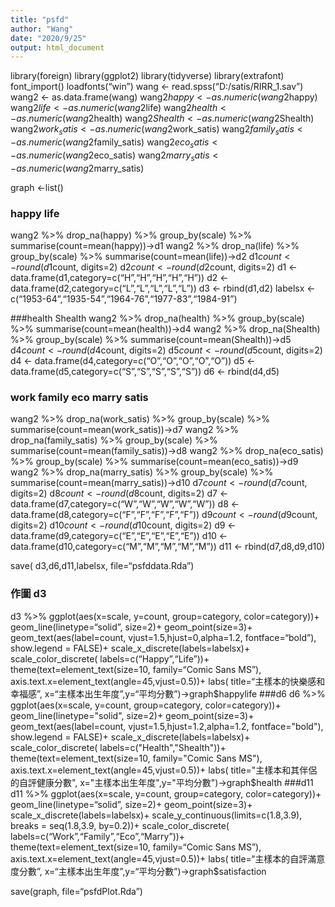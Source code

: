 ```yaml
---
title: "psfd"
author: "Wang"
date: "2020/9/25"
output: html_document
---
```


library(foreign)
library(ggplot2)
library(tidyverse)
library(extrafont)
font_import()
loadfonts("win")
wang <- read.spss("D:/satis/RIRR_1.sav")
wang2 <- as.data.frame(wang)
wang2$happy <- as.numeric(wang2$happy)
wang2$life <- as.numeric(wang2$life)
wang2$health <- as.numeric(wang2$health)
wang2$Shealth <- as.numeric(wang2$Shealth)
wang2$work_satis <- as.numeric(wang2$work_satis)
wang2$family_satis <- as.numeric(wang2$family_satis)
wang2$eco_satis <- as.numeric(wang2$eco_satis)
wang2$marry_satis <- as.numeric(wang2$marry_satis)

  
graph <-list()

### happy life
wang2 %>%
  drop_na(happy) %>% 
  group_by(scale) %>%
  summarise(count=mean(happy))->d1
wang2 %>%
  drop_na(life) %>% 
  group_by(scale) %>%
  summarise(count=mean(life))->d2
d1$count <- round(d1$count, digits=2)
d2$count <- round(d2$count, digits=2)
d1 <- data.frame(d1,category=c("H","H","H","H","H"))
d2 <- data.frame(d2,category=c("L","L","L","L","L"))
d3 <- rbind(d1,d2)
labelsx <- c("1953-64","1935-54","1964-76","1977-83","1984-91")

###health Shealth
wang2 %>%
  drop_na(health) %>% 
  group_by(scale) %>%
  summarise(count=mean(health))->d4
wang2 %>%
  drop_na(Shealth) %>% 
  group_by(scale) %>%
  summarise(count=mean(Shealth))->d5
d4$count <- round(d4$count, digits=2)
d5$count <- round(d5$count, digits=2)
d4 <- data.frame(d4,category=c("O","O","O","O","O"))
d5 <- data.frame(d5,category=c("S","S","S","S","S"))
d6 <- rbind(d4,d5)

### work family eco marry satis
wang2 %>%
  drop_na(work_satis) %>% 
  group_by(scale) %>%
  summarise(count=mean(work_satis))->d7
wang2 %>%
  drop_na(family_satis) %>% 
  group_by(scale) %>%
  summarise(count=mean(family_satis))->d8
wang2 %>%
  drop_na(eco_satis) %>% 
  group_by(scale) %>%
  summarise(count=mean(eco_satis))->d9
wang2 %>%
  drop_na(marry_satis) %>% 
  group_by(scale) %>%
  summarise(count=mean(marry_satis))->d10
d7$count <- round(d7$count, digits=2)
d8$count <- round(d8$count, digits=2)
d7 <- data.frame(d7,category=c("W","W","W","W","W"))
d8 <- data.frame(d8,category=c("F","F","F","F","F"))
d9$count <- round(d9$count, digits=2)
d10$count <- round(d10$count, digits=2)
d9 <- data.frame(d9,category=c("E","E","E","E","E"))
d10 <- data.frame(d10,category=c("M","M","M","M","M"))
d11 <- rbind(d7,d8,d9,d10)

save(
  d3,d6,d11,labelsx,
  file="psfddata.Rda")

### 作圖 d3
d3 %>%
  ggplot(aes(x=scale, y=count, group=category, color=category))+
  geom_line(linetype="solid", size=2)+
  geom_point(size=3)+
  geom_text(aes(label=count,
    vjust=1.5,hjust=0,alpha=1.2,
    fontface="bold"),
    show.legend = FALSE)+
  scale_x_discrete(labels=labelsx)+
  scale_color_discrete(
  labels=c("Happy","Life"))+
  theme(text=element_text(size=10, family="Comic Sans MS"),
  axis.text.x=element_text(angle=45,vjust=0.5))+
  labs(
    title="主樣本的快樂感和幸福感",
    x="主樣本出生年度",y="平均分數")->graph$happylife
###d6 
d6 %>%
  ggplot(aes(x=scale, y=count, group=category, color=category))+
  geom_line(linetype="solid", size=2)+
  geom_point(size=3)+
  geom_text(aes(label=count,
    vjust=1.5,hjust=1.2,alpha=1.2,
    fontface="bold"),
    show.legend = FALSE)+
  scale_x_discrete(labels=labelsx)+
  scale_color_discrete(
  labels=c("Health","Shealth"))+
  theme(text=element_text(size=10, family="Comic Sans MS"),
  axis.text.x=element_text(angle=45,vjust=0.5))+
  labs(
    title="主樣本和其伴侶的自評健康分數",
    x="主樣本出生年度",y="平均分數")->graph$health
###d11
d11 %>%
  ggplot(aes(x=scale, y=count, group=category, color=category))+
  geom_line(linetype="solid", size=2)+
  geom_point(size=3)+
  scale_x_discrete(labels=labelsx)+
  scale_y_continuous(limits=c(1.8,3.9),
  breaks = seq(1.8,3.9, by=0.2))+
  scale_color_discrete(
  labels=c("Work","Family","Eco","Marry"))+
  theme(text=element_text(size=10, family="Comic Sans MS"),
  axis.text.x=element_text(angle=45,vjust=0.5))+
  labs(
    title="主樣本的自評滿意度分數",
    x="主樣本出生年度",y="平均分數")->graph$satisfaction
    
save(graph, file="psfdPlot.Rda")
